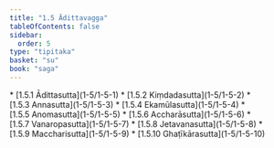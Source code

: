 ```yaml
---
title: "1.5 Ādittavagga"
tableOfContents: false
sidebar:
  order: 5
type: "tipitaka"
basket: "su"
book: "saga"
---
```



<DynamicBreadcrumb />



<TableOfContents book="saga" section="1.5">
* [1.5.1 Ādittasutta](1-5/1-5-1)
* [1.5.2 Kiṃdadasutta](1-5/1-5-2)
* [1.5.3 Annasutta](1-5/1-5-3)
* [1.5.4 Ekamūlasutta](1-5/1-5-4)
* [1.5.5 Anomasutta](1-5/1-5-5)
* [1.5.6 Accharāsutta](1-5/1-5-6)
* [1.5.7 Vanaropasutta](1-5/1-5-7)
* [1.5.8 Jetavanasutta](1-5/1-5-8)
* [1.5.9 Maccharisutta](1-5/1-5-9)
* [1.5.10 Ghaṭīkārasutta](1-5/1-5-10)
</TableOfContents>